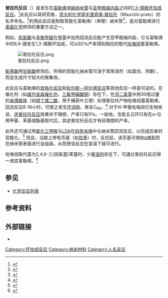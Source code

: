 {{Reactionbox
| Reference = 
| Type = 环加成反应
| NamedAfter = [[毛里奇奥·普拉托|毛里奇奥·普拉托]]
| Section3 = {{Reactionbox Identifiers
   | RSC_ontology_id = 
   | RSC_ontology_id_verified={{rsccite}}
 }}
| Reaction = {{Reactionbox Reaction
   | Image = 
   | Reactant1 = [[富勒烯|富勒烯]]或[[碳纳米管|碳纳米管]]
   | Reactant2 = [[亚甲胺鎓内盐|亚甲胺鎓内盐]]
   | Product1 = 官能化的富勒烯或碳纳米管
  }}
}}
'''普拉托反应'''（{{lang-en|Prato reaction}}）是发生在[[富勒烯|富勒烯]]或[[碳纳米管|碳纳米管]]与[[亚甲胺鎓内盐|亚甲胺鎓内盐]]之间的[[1,3-偶极环加成反应|1,3-偶极环加成反应]]。<ref>{{cite journal en| author = M. Maggini, G. Scorrano and M. Prato | title = Addition of azomethine ylides to C60: synthesis, characterization, and functionalization of fullerene pyrrolidines | year = 1993 | journal = [[J._Am._Chem._Soc.|J. Am. Chem. Soc.]] | volume = 115 | issue = 21 | pages = 9798–9799 | doi = 10.1021/ja00074a056}}</ref>此反应以其研究者，[[意大利|意大利]][[化学家|化学家]][[毛里奇奥·普拉托|毛里奇奥·普拉托]]（Maurizio prato）的名字命名。<ref>{{cite web en| title = An Scientific Profile of Prof. Maurizio Prato | url = http://www.societechimiquedefrance.fr/IMG/pdf/Prato_Parcours.pdf}}</ref>利用此反应是制取官能化富勒烯/（单壁）纳米管<ref>{{cite journal en| author = V. Georgakilas, K. Kordatos, M. Prato, D. M. Guldi, M. Holzinger and A. Hirsch | title = Organic Functionalization of Carbon Nanotubes | year = 2002 | journal = [[J._Am._Chem._Soc.|J. Am. Chem. Soc.]] | volume = 124 | issue = 5 | pages = 760–761 | doi = 10.1021/ja016954m}}</ref>，是对富勒烯进行[[表面化学|表面化学]]修饰的重要方法之一。

例如，[[肌氨酸|肌氨酸]]与[[多聚甲醛|多聚甲醛]]在[[甲苯|甲苯]]中加热回流反应能产生亚甲胺鎓内盐，它与富勒烯中的6,6-键发生1,3-偶极环加成，可以82％产率得到相应的取代[[吡咯烷|吡咯烷]]基富勒烯。

[[File:普拉托反应.png|center]]

[[氨基酸|氨基酸]]用[[甘氨酸|甘氨酸]]修饰后，所得的官能化纳米管可溶于常用溶剂（如氯仿、丙酮），而且生成尺寸较大的聚集体。

此反应与富勒烯的[[宾格尔反应|宾格尔反应]]和[[狄尔斯－阿尔德反应|狄尔斯－阿尔德反应]]等其他反应一样是可逆的。在催化剂（如[[威尔金森催化剂|威尔金森催化剂]]、[[三氟甲磺酸铜|三氟甲磺酸铜]]）存在下，在[[邻二氯苯|邻二氯苯]]中用30倍过量的[[亲偶极体|亲偶极体]]（如[[顺丁烯二酸|顺丁烯二酸]]，用于捕获叶立德）处理普拉托产物吡咯烷基富勒烯，回流反应8-18小时，可使之发生[[环消除|环消除]]，再生C<sub>60</sub>。<ref>{{cite journal en| author = N. Martín, M. Altable, S. Filippone, A. Martín-Domenech, L. Echegoyen and C. M. Cardona | title = Retro-Cycloaddition Reaction of Pyrrolidinofullerenes | year = 2006 | journal = [[Angewandte_Chemie_International_Edition|Angewandte Chemie International Edition]] | volume = 45 | issue = 1 | pages = 110–114 | doi = 10.1002/anie.200502556}}</ref> 对于''N''-甲基吡咯烷衍生物来说，[[逆普拉托反应|逆普拉托反应]]效果并不理想，产率只有5％。一般地，含氮五元环只有在α-位用甲基、苯基或酯基取代后，其逆普拉托反应才有较理想的产率。

此外还可通过用[[氧化三甲胺|氧化三甲胺]]与[[LDA|LDA]]在[[四氢呋喃|四氢呋喃]]中与纳米管回流反应，以完成后者的官能化。<ref>{{cite journal en| author = C. Menard-Moyon, N. Izard, E. Doris and C. Mioskowski | title = Separation of Semiconducting from Metallic Carbon Nanotubes by Selective Functionalization with Azomethine Ylides | year = 2006 | journal = [[J._Am._Chem._Soc.|J. Am. Chem. Soc.]] | volume = 128 | issue = 20 | pages = 6552–6553 | doi=10.1021/ja060802f}}</ref> 而且，当胺上带有芳基（如[[芘|芘]]基）时，反应前，该芳基可借助[[重疊_(化學)|π堆积]]而在纳米管表面进行自组装，从而使该反应在室温下就可进行。

吡咯烷取代基为2,4,6-三(烷氧基)苯基时，少量[[溶剂|溶剂]]存在下，可通过普拉托反应得一液态富勒烯。<ref>{{cite journal en| author = T. Michinobu, T. Nakanishi, J. P. Hill, M. Funahashi and K. Ariga | title = Room Temperature Liquid Fullerenes: An Uncommon Morphology of C<sub>60</sub> Derivatives | year = 2006 | journal = [[J._Am._Chem._Soc.|J. Am. Chem. Soc.]] | volume = 128 | issue = 32 | pages = 10384–10385 | doi = 10.1021/ja063866z}}</ref> 

==参见==
*[[化学反应列表|化学反应列表]]

==参考资料==
{{reflist}}

==外部链接==
* {{cite journal en | title = How to make the insoluble soluble: Attaching large organic groups is key to unclumping nanotubes | author = Elizabeth Wilson | journal = [[Chemical_&_Engineering_News|Chemical & Engineering News]] | date = 4 February 2002 | volume = 80 | issue = 5 | url = http://pubs.acs.org/cen/topstory/8005/8005notw6.html | access-date = 2009-11-04 | archive-date = 2008-07-24 | archive-url = https://web.archive.org/web/20080724005922/http://pubs.acs.org/cen/topstory/8005/8005notw6.html | dead-url = no }}

[[Category:环加成反应|Category:环加成反应]]
[[Category:纳米材料|Category:纳米材料]]
[[Category:人名反应|Category:人名反应]]